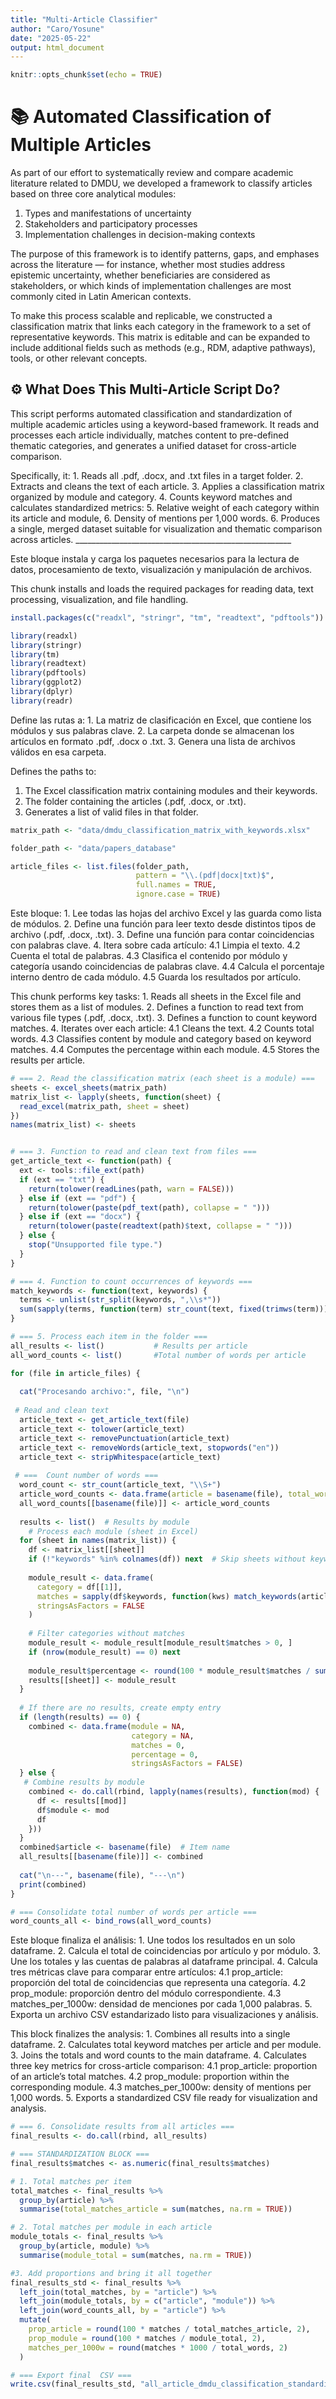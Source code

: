 ---
title: "Multi-Article Classifier"
author: "Caro/Yosune"
date: "2025-05-22"
output: html_document
---

```{r setup, include=FALSE}
knitr::opts_chunk$set(echo = TRUE)
```
# 📚 Automated Classification of Multiple Articles
As part of our effort to systematically review and compare academic literature related to DMDU, we developed a framework to classify articles based on three core analytical modules:

1. Types and manifestations of uncertainty
2. Stakeholders and participatory processes
3. Implementation challenges in decision-making contexts

The purpose of this framework is to identify patterns, gaps, and emphases across the literature — for instance, whether most studies address epistemic uncertainty, whether beneficiaries are considered as stakeholders, or which kinds of implementation challenges are most commonly cited in Latin American contexts.

To make this process scalable and replicable, we constructed a classification matrix that links each category in the framework to a set of representative keywords. This matrix is editable and can be expanded to include additional fields such as methods (e.g., RDM, adaptive pathways), tools, or other relevant concepts.

## ⚙️ What Does This Multi-Article Script Do?

This script performs automated classification and standardization of multiple academic articles using a keyword-based framework. It reads and processes each article individually, matches content to pre-defined thematic categories, and generates a unified dataset for cross-article comparison.

Specifically, it:
1. Reads all .pdf, .docx, and .txt files in a target folder.
2. Extracts and cleans the text of each article.
3. Applies a classification matrix organized by module and category.
4. Counts keyword matches and calculates standardized metrics:
5. Relative weight of each category within its article and module,
6. Density of mentions per 1,000 words.
6. Produces a single, merged dataset suitable for visualization and thematic comparison across articles.
______________________________________________________

Este bloque instala y carga los paquetes necesarios para la lectura de datos, procesamiento de texto, visualización y manipulación de archivos.

This chunk installs and loads the required packages for reading data, text processing, visualization, and file handling.

``` {r Package Installation and Library Loading, echo=FALSE}
install.packages(c("readxl", "stringr", "tm", "readtext", "pdftools"))

library(readxl)
library(stringr)
library(tm)
library(readtext)
library(pdftools)
library(ggplot2)
library(dplyr)
library(readr)
```

Define las rutas a:
1. La matriz de clasificación en Excel, que contiene los módulos y sus palabras clave.
2. La carpeta donde se almacenan los artículos en formato .pdf, .docx o .txt.
3. Genera una lista de archivos válidos en esa carpeta.

Defines the paths to:

1. The Excel classification matrix containing modules and their keywords.
2. The folder containing the articles (.pdf, .docx, or .txt).
3. Generates a list of valid files in that folder.

``` {r Define File Paths, echo=FALSE}
matrix_path <- "data/dmdu_classification_matrix_with_keywords.xlsx"

folder_path <- "data/papers_database"

article_files <- list.files(folder_path, 
                            pattern = "\\.(pdf|docx|txt)$", 
                            full.names = TRUE, 
                            ignore.case = TRUE)
```


Este bloque:
1. Lee todas las hojas del archivo Excel y las guarda como lista de módulos.
2. Define una función para leer texto desde distintos tipos de archivo (.pdf, .docx, .txt).
3. Define una función para contar coincidencias con palabras clave.
4. Itera sobre cada artículo:
   4.1 Limpia el texto.
   4.2 Cuenta el total de palabras.
   4.3 Clasifica el contenido por módulo y categoría usando coincidencias de palabras clave.
   4.4 Calcula el porcentaje interno dentro de cada módulo.
   4.5 Guarda los resultados por artículo.


This chunk performs key tasks:
1. Reads all sheets in the Excel file and stores them as a list of modules.
2. Defines a function to read text from various file types (.pdf, .docx, .txt).
3. Defines a function to count keyword matches.
4. Iterates over each article:
   4.1 Cleans the text.
   4.2 Counts total words.
   4.3 Classifies content by module and category based on keyword matches.
   4.4 Computes the percentage within each module.
   4.5 Stores the results per article.

```{r Read the Classification Matrix, read and clean the article Text echo=FALSE}
# === 2. Read the classification matrix (each sheet is a module) ===
sheets <- excel_sheets(matrix_path)
matrix_list <- lapply(sheets, function(sheet) {
  read_excel(matrix_path, sheet = sheet)
})
names(matrix_list) <- sheets


# === 3. Function to read and clean text from files ===
get_article_text <- function(path) {
  ext <- tools::file_ext(path)
  if (ext == "txt") {
    return(tolower(readLines(path, warn = FALSE)))
  } else if (ext == "pdf") {
    return(tolower(paste(pdf_text(path), collapse = " ")))
  } else if (ext == "docx") {
    return(tolower(paste(readtext(path)$text, collapse = " ")))
  } else {
    stop("Unsupported file type.")
  }
}

# === 4. Function to count occurrences of keywords ===
match_keywords <- function(text, keywords) {
  terms <- unlist(str_split(keywords, ",\\s*"))
  sum(sapply(terms, function(term) str_count(text, fixed(trimws(term)))))
}

# === 5. Process each item in the folder ===
all_results <- list()           # Results per article
all_word_counts <- list()       #Total number of words per article

for (file in article_files) {
  
  cat("Procesando archivo:", file, "\n")
  
 # Read and clean text
  article_text <- get_article_text(file)
  article_text <- tolower(article_text)
  article_text <- removePunctuation(article_text)
  article_text <- removeWords(article_text, stopwords("en"))
  article_text <- stripWhitespace(article_text)
  
 # ===  Count number of words ===
  word_count <- str_count(article_text, "\\S+")
  article_word_counts <- data.frame(article = basename(file), total_words = word_count)
  all_word_counts[[basename(file)]] <- article_word_counts
  
  results <- list()  # Results by module
    # Process each module (sheet in Excel)
  for (sheet in names(matrix_list)) {
    df <- matrix_list[[sheet]]
    if (!"keywords" %in% colnames(df)) next  # Skip sheets without keywords
    
    module_result <- data.frame(
      category = df[[1]],
      matches = sapply(df$keywords, function(kws) match_keywords(article_text, kws)),
      stringsAsFactors = FALSE
    )
    
    # Filter categories without matches
    module_result <- module_result[module_result$matches > 0, ]
    if (nrow(module_result) == 0) next
    
    module_result$percentage <- round(100 * module_result$matches / sum(module_result$matches), 1)
    results[[sheet]] <- module_result
  }
  
  # If there are no results, create empty entry
  if (length(results) == 0) {
    combined <- data.frame(module = NA, 
                           category = NA, 
                           matches = 0, 
                           percentage = 0,
                           stringsAsFactors = FALSE)
  } else {
   # Combine results by module
    combined <- do.call(rbind, lapply(names(results), function(mod) {
      df <- results[[mod]]
      df$module <- mod
      df
    }))
  }
  combined$article <- basename(file)  # Item name
  all_results[[basename(file)]] <- combined
  
  cat("\n---", basename(file), "---\n")
  print(combined)
}

# === Consolidate total number of words per article ===
word_counts_all <- bind_rows(all_word_counts)

```

Este bloque finaliza el análisis:
1. Une todos los resultados en un solo dataframe.
2. Calcula el total de coincidencias por artículo y por módulo.
3. Une los totales y las cuentas de palabras al dataframe principal.
4. Calcula tres métricas clave para comparar entre artículos:
   4.1 prop_article: proporción del total de coincidencias que representa una categoría.
   4.2 prop_module: proporción dentro del módulo correspondiente.
   4.3 matches_per_1000w: densidad de menciones por cada 1,000 palabras.
5. Exporta un archivo CSV estandarizado listo para visualizaciones y análisis.

This block finalizes the analysis:
1. Combines all results into a single dataframe.
2. Calculates total keyword matches per article and per module.
3. Joins the totals and word counts to the main dataframe.
4. Calculates three key metrics for cross-article comparison:
   4.1 prop_article: proportion of an article's total matches.
   4.2 prop_module: proportion within the corresponding module.
   4.3 matches_per_1000w: density of mentions per 1,000 words.
5. Exports a standardized CSV file ready for visualization and analysis.

```{r Keyword Matching Function echo=TRUE }
# === 6. Consolidate results from all articles ===
final_results <- do.call(rbind, all_results)

# === STANDARDIZATION BLOCK ===
final_results$matches <- as.numeric(final_results$matches)

# 1. Total matches per item
total_matches <- final_results %>%
  group_by(article) %>%
  summarise(total_matches_article = sum(matches, na.rm = TRUE))

# 2. Total matches per module in each article
module_totals <- final_results %>%
  group_by(article, module) %>%
  summarise(module_total = sum(matches, na.rm = TRUE))

#3. Add proportions and bring it all together
final_results_std <- final_results %>%
  left_join(total_matches, by = "article") %>%
  left_join(module_totals, by = c("article", "module")) %>%
  left_join(word_counts_all, by = "article") %>%
  mutate(
    prop_article = round(100 * matches / total_matches_article, 2),
    prop_module = round(100 * matches / module_total, 2),
    matches_per_1000w = round(matches * 1000 / total_words, 2)
  )

# === Export final  CSV ===
write.csv(final_results_std, "all_article_dmdu_classification_standardized.csv", row.names = FALSE)
```
